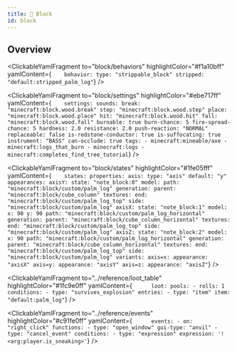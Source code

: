 ```yaml
---
title: 🧱 Block
id: block
---
```



## Overview

<OverallYamlConfig >
  <ClickableYamlFragment
    highlightColor="#e41616ff"
    yamlContent={`blocks:
    default:palm_log: `}
  />

  <ClickableYamlFragment
    to="block/behaviors"
    highlightColor="#f1a10bff"
    yamlContent={`    behavior:
        type: "strippable_block"
        stripped: "default:stripped_palm_log"`}
  />

  <ClickableYamlFragment
    to="block/settings"
    highlightColor="#ebe717ff"
    yamlContent={`    settings:
        sounds:
          break: "minecraft:block.wood.break"
          step: "minecraft:block.wood.step"
          place: "minecraft:block.wood.place"
          hit: "minecraft:block.wood.hit"
          fall: "minecraft:block.wood.fall"
        burnable: true
        burn-chance: 5
        fire-spread-chance: 5
        hardness: 2.0
        resistance: 2.0
        push-reaction: "NORMAL"
        replaceable: false
        is-redstone-conductor: true
        is-suffocating: true
        instrument: "BASS"
        can-occlude: true
        tags:
          - minecraft:mineable/axe
          - minecraft:logs_that_burn
          - minecraft:logs
          - minecraft:completes_find_tree_tutorial`}
  />

  <ClickableYamlFragment
    to="block/states"
    highlightColor="#1fe05fff"
    yamlContent={`    states:
        properties:
          axis:
            type: "axis"
            default: "y"
        appearances:
          axisY:
            state: "note_block:0"
            model:
              path: "minecraft:block/custom/palm_log"
              generation:
                parent: "minecraft:block/cube_column"
                textures:
                  end: "minecraft:block/custom/palm_log_top"
                  side: "minecraft:block/custom/palm_log"
          axisX:
            state: "note_block:1"
            model:
              x: 90
              y: 90
              path: "minecraft:block/custom/palm_log_horizontal"
              generation:
                parent: "minecraft:block/cube_column_horizontal"
                textures:
                  end: "minecraft:block/custom/palm_log_top"
                  side: "minecraft:block/custom/palm_log"
          axisZ:
            state: "note_block:2"
            model:
              x: 90
              path: "minecraft:block/custom/palm_log_horizontal"
              generation:
                parent: "minecraft:block/cube_column_horizontal"
                textures:
                  end: "minecraft:block/custom/palm_log_top"
                  side: "minecraft:block/custom/palm_log"
        variants:
          axis=x:
            appearance: "axisX"
          axis=y:
            appearance: "axisY"
          axis=z:
            appearance: "axisZ"`}
  />

  <ClickableYamlFragment
    to="../reference/loot_table"
    highlightColor="#1fc9e0ff"
    yamlContent={`      loot:
          pools:
            - rolls: 1
              conditions:
                - type: "survives_explosion"
              entries:
                - type: "item"
                  item: "default:palm_log"`}
  />

  <ClickableYamlFragment
    to="../reference/events"
    highlightColor="#c91fe0ff"
    yamlContent={`      events:
          - on: "right_click"
            functions:
              - type: "open_window"
                gui-type: "anvil"
              - type: "cancel_event"
            conditions:
              - type: "expression"
                expression: '!<arg:player.is_sneaking>'`}
  />

</OverallYamlConfig>
